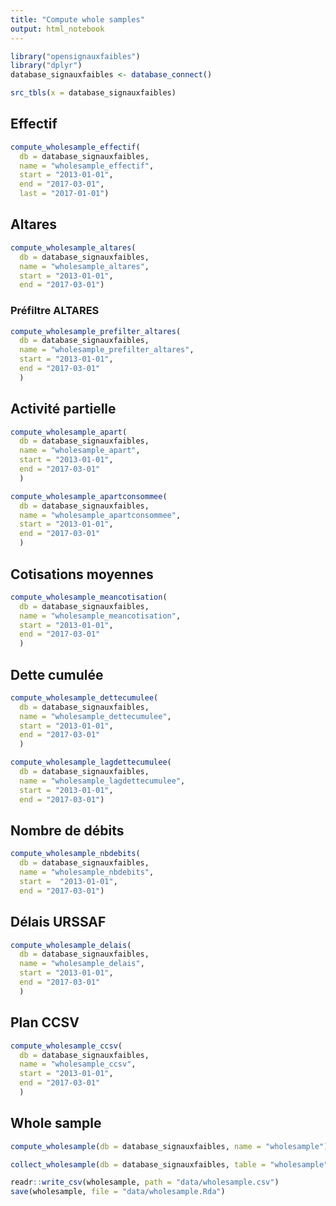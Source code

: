 ```yaml
---
title: "Compute whole samples"
output: html_notebook
---
```


```r
library("opensignauxfaibles")
library("dplyr")
database_signauxfaibles <- database_connect()
```

```r
src_tbls(x = database_signauxfaibles)
```

## Effectif

```r
compute_wholesample_effectif(
  db = database_signauxfaibles,
  name = "wholesample_effectif",
  start = "2013-01-01",
  end = "2017-03-01", 
  last = "2017-01-01")
```

## Altares

```r
compute_wholesample_altares(
  db = database_signauxfaibles,
  name = "wholesample_altares",
  start = "2013-01-01",
  end = "2017-03-01")
```

### Préfiltre ALTARES

```r
compute_wholesample_prefilter_altares(
  db = database_signauxfaibles,
  name = "wholesample_prefilter_altares",
  start = "2013-01-01",
  end = "2017-03-01"
  )
```

## Activité partielle

```r
compute_wholesample_apart(
  db = database_signauxfaibles,
  name = "wholesample_apart",
  start = "2013-01-01",
  end = "2017-03-01"
  )
```

```r
compute_wholesample_apartconsommee(
  db = database_signauxfaibles,
  name = "wholesample_apartconsommee",
  start = "2013-01-01",
  end = "2017-03-01"
  )
```

## Cotisations moyennes

```r
compute_wholesample_meancotisation(
  db = database_signauxfaibles,
  name = "wholesample_meancotisation",
  start = "2013-01-01",
  end = "2017-03-01"
  )
```

## Dette cumulée 

```r
compute_wholesample_dettecumulee(
  db = database_signauxfaibles,
  name = "wholesample_dettecumulee",
  start = "2013-01-01",
  end = "2017-03-01"
  )
```

```r
compute_wholesample_lagdettecumulee(
  db = database_signauxfaibles,
  name = "wholesample_lagdettecumulee",
  start = "2013-01-01",
  end = "2017-03-01")
```

## Nombre de débits

```r
compute_wholesample_nbdebits(
  db = database_signauxfaibles,
  name = "wholesample_nbdebits",
  start =  "2013-01-01",
  end = "2017-03-01")
```

## Délais URSSAF

```r
compute_wholesample_delais(
  db = database_signauxfaibles,
  name = "wholesample_delais",
  start = "2013-01-01",
  end = "2017-03-01"
  )
```

## Plan CCSV

```r
compute_wholesample_ccsv(
  db = database_signauxfaibles,
  name = "wholesample_ccsv",
  start = "2013-01-01",
  end = "2017-03-01"
  )
```

## Whole sample

```r
compute_wholesample(db = database_signauxfaibles, name = "wholesample")
```

```r
collect_wholesample(db = database_signauxfaibles, table = "wholesample")
```

```r
readr::write_csv(wholesample, path = "data/wholesample.csv")
save(wholesample, file = "data/wholesample.Rda")
```

